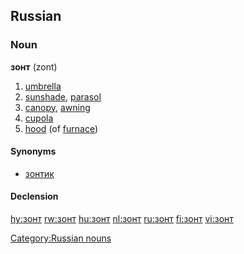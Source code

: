 ==Russian==

===Noun===
'''зонт''' (zont) {{m}}

# [[umbrella]]
# [[sunshade]], [[parasol]]
# [[canopy]], [[awning]]
# [[cupola]]
# [[hood]] (of [[furnace]])

====Synonyms====
*[[зонтик]]

====Declension====
{{ru-noun1|зонт|зонты́|зонта́|зонто́в|зонту́|зонта́м|зонт|зонты́|зонто́м|зонта́ми|о зонте́|о зонта́х}}

[[Category:Russian nouns]]

[[hy:зонт]]
[[rw:зонт]]
[[hu:зонт]]
[[nl:зонт]]
[[ru:зонт]]
[[fi:зонт]]
[[vi:зонт]]